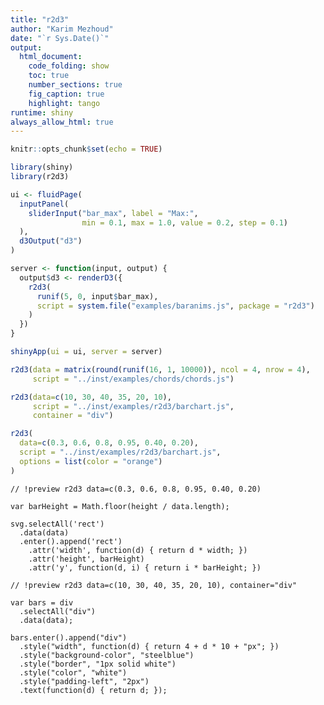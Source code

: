 ```yaml
---
title: "r2d3"
author: "Karim Mezhoud"
date: "`r Sys.Date()`"
output:
  html_document:
    code_folding: show
    toc: true
    number_sections: true
    fig_caption: true
    highlight: tango
runtime: shiny
always_allow_html: true
---
```



```r
knitr::opts_chunk$set(echo = TRUE)
```

```r
library(shiny)
library(r2d3)

ui <- fluidPage(
  inputPanel(
    sliderInput("bar_max", label = "Max:",
                min = 0.1, max = 1.0, value = 0.2, step = 0.1)
  ),
  d3Output("d3")
)

server <- function(input, output) {
  output$d3 <- renderD3({
    r2d3(
      runif(5, 0, input$bar_max),
      script = system.file("examples/baranims.js", package = "r2d3")
    )
  })
}

shinyApp(ui = ui, server = server)
```



```r
r2d3(data = matrix(round(runif(16, 1, 10000)), ncol = 4, nrow = 4), 
     script = "../inst/examples/chords/chords.js")
```


```r
r2d3(data=c(10, 30, 40, 35, 20, 10), 
     script = "../inst/examples/r2d3/barchart.js", 
     container = "div")
```


```r
r2d3(
  data=c(0.3, 0.6, 0.8, 0.95, 0.40, 0.20), 
  script = "../inst/examples/r2d3/barchart.js", 
  options = list(color = "orange")
)
```


```d3
// !preview r2d3 data=c(0.3, 0.6, 0.8, 0.95, 0.40, 0.20)

var barHeight = Math.floor(height / data.length);

svg.selectAll('rect')
  .data(data)
  .enter().append('rect')
    .attr('width', function(d) { return d * width; })
    .attr('height', barHeight)
    .attr('y', function(d, i) { return i * barHeight; })
```

```d3
// !preview r2d3 data=c(10, 30, 40, 35, 20, 10), container="div"

var bars = div
  .selectAll("div")
  .data(data);
    
bars.enter().append("div")
  .style("width", function(d) { return 4 + d * 10 + "px"; })
  .style("background-color", "steelblue")
  .style("border", "1px solid white")
  .style("color", "white")
  .style("padding-left", "2px")
  .text(function(d) { return d; });
```

